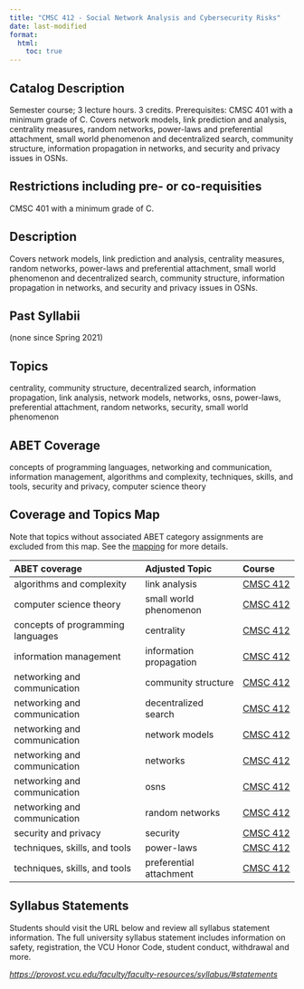 ```yaml
---
title: "CMSC 412 - Social Network Analysis and Cybersecurity Risks"
date: last-modified
format:
  html:
    toc: true
---
```


## Catalog Description

Semester course; 3 lecture hours. 3 credits. Prerequisites: CMSC 401 with a minimum grade of C. Covers network models, link prediction and analysis, centrality measures, random networks, power-laws and preferential attachment, small world phenomenon and decentralized search, community structure, information propagation in networks, and security and privacy issues in OSNs.


## Restrictions including pre- or co-requisities
 
CMSC 401 with a minimum grade of C.

## Description

Covers network models, link prediction and analysis, centrality measures, random networks, power-laws and preferential attachment, small world phenomenon and decentralized search, community structure, information propagation in networks, and security and privacy issues in OSNs.

## Past Syllabii

(none since Spring 2021)

## Topics

centrality, community structure, decentralized search, information propagation, link analysis, network models, networks, osns, power-laws, preferential attachment, random networks, security, small world phenomenon

## ABET Coverage

concepts of programming languages, networking and communication, information management, algorithms and complexity, techniques, skills, and tools, security and privacy, computer science theory

## Coverage and Topics Map

Note that topics without associated ABET category assignments are excluded from this map.  See the [mapping](https://docs.google.com/spreadsheets/d/1qrN3L7eRLsM-aVMHYaLQN-FMYtrTJf0_h6dLKlUdPkk/edit#gid=338318647) for more details.

ABET coverage                      Adjusted Topic           Course
---------------------------------  -----------------------  ----------------------------------
algorithms and complexity          link analysis            <a href='CMSC412.qmd'>CMSC 412</a>
computer science theory            small world phenomenon   <a href='CMSC412.qmd'>CMSC 412</a>
concepts of programming languages  centrality               <a href='CMSC412.qmd'>CMSC 412</a>
information management             information propagation  <a href='CMSC412.qmd'>CMSC 412</a>
networking and communication       community structure      <a href='CMSC412.qmd'>CMSC 412</a>
networking and communication       decentralized search     <a href='CMSC412.qmd'>CMSC 412</a>
networking and communication       network models           <a href='CMSC412.qmd'>CMSC 412</a>
networking and communication       networks                 <a href='CMSC412.qmd'>CMSC 412</a>
networking and communication       osns                     <a href='CMSC412.qmd'>CMSC 412</a>
networking and communication       random networks          <a href='CMSC412.qmd'>CMSC 412</a>
security and privacy               security                 <a href='CMSC412.qmd'>CMSC 412</a>
techniques, skills, and tools      power-laws               <a href='CMSC412.qmd'>CMSC 412</a>
techniques, skills, and tools      preferential attachment  <a href='CMSC412.qmd'>CMSC 412</a>


## Syllabus Statements

Students should visit the URL below and review all syllabus statement information. The full university syllabus statement includes information on safety, registration, the VCU Honor Code, student conduct, withdrawal and more.

*<https://provost.vcu.edu/faculty/faculty-resources/syllabus/#statements>*


